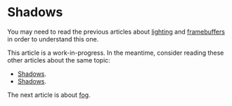 # Shadows

You may need to read the previous articles about [lighting](/a/webgl/lighting) and [framebuffers](/a/webgl/framebuffers)
in order to understand this one.

This article is a work-in-progress. In the meantime, consider reading these other articles about the same topic:

- [Shadows](https://webgl2fundamentals.org/webgl/lessons/webgl-shadows.html).
- [Shadows](https://xem.github.io/articles/webgl-guide-part-2.html#3b).

The next article is about [fog](/a/webgl/fog).
